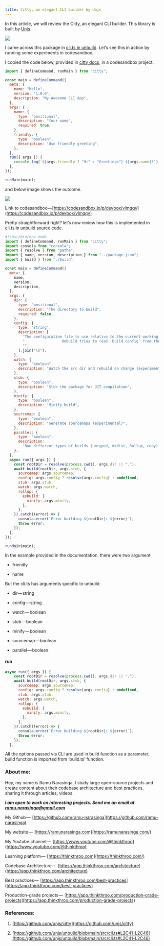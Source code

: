 ```yaml
---
title: Citty, an elegant CLI builder by Unjs
---
```


In this article, we will review the Citty, an elegant CLI builder. This library is built by [Unjs](https://unjs.io/).

![](https://cdn-images-1.medium.com/max/1600/1*mw5GnAIKnUiCV9tQyQpRng.png)

I came across this package in [cli.ts in unbuild](https://github.com/unjs/unbuild/blob/main/src/cli.ts#L2C41-L2C46). Let’s see this in action by running some experiments in codesandbox.

I copied the code below, provided in [citty docs](https://github.com/unjs/citty?tab=readme-ov-file#usage), in a codesandbox project.

```js
import { defineCommand, runMain } from "citty";

const main = defineCommand({
  meta: {
    name: "hello",
    version: "1.0.0",
    description: "My Awesome CLI App",
  },
  args: {
    name: {
      type: "positional",
      description: "Your name",
      required: true,
    },
    friendly: {
      type: "boolean",
      description: "Use friendly greeting",
    },
  },
  run({ args }) {
    console.log(`${args.friendly ? "Hi" : "Greetings"} ${args.name}!`);
  },
});

runMain(main);
```

and below image shows the outcome.

![](https://cdn-images-1.medium.com/max/1600/1*K4W-vdtoOx1KJm2dULjlcA.png)

Link to codesandbox — [https://codesandbox.io/p/devbox/vlmqqv](https://codesandbox.io/p/devbox/vlmqqv)

Pretty straightforward right? let’s now review how this is implemented in [cli.ts in unbuild source code](https://github.com/unjs/unbuild/blob/main/src/cli.ts#L8).

```js
#!/usr/bin/env node
import { defineCommand, runMain } from "citty";
import consola from "consola";
import { resolve } from "pathe";
import { name, version, description } from "../package.json";
import { build } from "./build";

const main = defineCommand({
  meta: {
    name,
    version,
    description,
  },
  args: {
    dir: {
      type: "positional",
      description: "The directory to build",
      required: false,
    },
    config: {
      type: "string",
      description: [
        "The configuration file to use relative to the current working directory.",
        "                 Unbuild tries to read `build.config` from the build `DIR` by default.",
        "",
      ].join("\n"),
    },
    watch: {
      type: "boolean",
      description: "Watch the src dir and rebuild on change (experimental)",
    },
    stub: {
      type: "boolean",
      description: "Stub the package for JIT compilation",
    },
    minify: {
      type: "boolean",
      description: "Minify build",
    },
    sourcemap: {
      type: "boolean",
      description: "Generate sourcemaps (experimental)",
    },
    parallel: {
      type: "boolean",
      description:
        "Run different types of builds (untyped, mkdist, Rollup, copy) simultaneously.",
    },
  },
  async run({ args }) {
    const rootDir = resolve(process.cwd(), args.dir || ".");
    await build(rootDir, args.stub, {
      sourcemap: args.sourcemap,
      config: args.config ? resolve(args.config) : undefined,
      stub: args.stub,
      watch: args.watch,
      rollup: {
        esbuild: {
          minify: args.minify,
        },
      },
    }).catch((error) => {
      consola.error(`Error building ${rootDir}: ${error}`);
      throw error;
    });
  },
});

runMain(main);
```

In the example provided in the documentation, there were two argument

* friendly
    
* name
    

But the cli.ts has arguments specific to unbuild:

* dir — string
    
* config — string
    
* watch — boolean
    
* stub — boolean
    
* minify — boolean
    
* sourcemap — boolean
    
* parallel — boolean
    

#### run 

```js
async run({ args }) {
    const rootDir = resolve(process.cwd(), args.dir || ".");
    await build(rootDir, args.stub, {
      sourcemap: args.sourcemap,
      config: args.config ? resolve(args.config) : undefined,
      stub: args.stub,
      watch: args.watch,
      rollup: {
        esbuild: {
          minify: args.minify,
        },
      },
    }).catch((error) => {
      consola.error(`Error building ${rootDir}: ${error}`);
      throw error;
    });
  },
```

All the options passed via CLI are used in build function as a parameter. build function is imported from ‘build.ts’ function.

### About me:

Hey, my name is Ramu Narasinga. I study large open-source projects and create content about their codebase architecture and best practices, sharing it through articles, videos.

***I am open to work on interesting projects. Send me an email at ramu.narasinga@gmail.com***

My Github —  [https://github.com/ramu-narasinga](https://github.com/ramu-narasinga)

My website —  [https://ramunarasinga.com](https://ramunarasinga.com/)

My Youtube channel —  [https://www.youtube.com/@thinkthroo](https://www.youtube.com/@thinkthroo)

Learning platform —  [https://thinkthroo.com](https://thinkthroo.com/)

Codebase Architecture —  [https://app.thinkthroo.com/architecture](https://app.thinkthroo.com/architecture)

Best practices —  [https://app.thinkthroo.com/best-practices](https://app.thinkthroo.com/best-practices)

Production-grade projects —  [https://app.thinkthroo.com/production-grade-projects](https://app.thinkthroo.com/production-grade-projects)

### References:

1. [https://github.com/unjs/citty](https://github.com/unjs/citty)
    
2. [https://github.com/unjs/unbuild/blob/main/src/cli.ts#L2C41-L2C46](https://github.com/unjs/unbuild/blob/main/src/cli.ts#L2C41-L2C46)